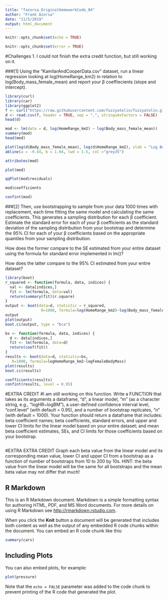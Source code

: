 ```yaml
---
title: "fazorsa_OriginalHomeworkCode_04"
author: "Frank Azorsa"
date: "11/5/2019"
output: html_document
---
```


```r
knitr::opts_chunk$set(echo = TRUE)
```
```r
knitr::opts_chunk$set(error = TRUE)
```
#Challenges
1. I could not finish the extra credit function, but still working on it. 

###[1] Using the “KamilarAndCooperData.csv” dataset, run a linear regression looking at log(HomeRange_km2) in relation to log(Body_mass_female_mean) and report your β coeffiecients (slope and intercept).

```r
library(curl)
library(car)
library(ggplot2)
f <- curl("https://raw.githubusercontent.com/fuzzyatelin/fuzzyatelin.github.io/master/AN597_Fall19/KamilarAndCooperData.csv")
d <- read.csv(f, header = TRUE, sep = ",", stringsAsFactors = FALSE)
head(d)
```
```r
mod <- lm(data = d, log(HomeRange_km2) ~ log(Body_mass_female_mean))
summary(mod)
head(mod)
```
```r
plot(log(d$Body_mass_female_mean), log(d$HomeRange_km2), xlab = "Log Body_mass_female_mean", ylab = "Log HomeRange_km2", cex.axis = 1.2, font.lab = 2, cex.lab = 1.2, col = "grey35", pch =10)
abline(a = -9.44, b = 1.04, lwd = 1.5, col ="grey35")
```
```r
attributes(mod)
```
```r
plot(mod)
```
```r
qqPlot(mod$residuals)
```
```r
mod$coefficients
``` 
```r
confint(mod)
```
###[2] Then, use bootstrapping to sample from your data 1000 times with replacement, each time fitting the same model and calculating the same coefficients. This generates a sampling distribution for each β coefficient.
Estimate the standard error for each of your β coefficients as the standard deviation of the sampling distribution from your bootstrap and determine the 95% CI for each of your β coefficients based on the appropriate quantiles from your sampling distribution.

How does the former compare to the SE estimated from your entire dataset using the formula for standard error implemented in lm()?

How does the latter compare to the 95% CI estimated from your entire dataset?

```r
library(boot)
r_squared <- function(formula, data, indices) {
  val <- data[indices,]
  fit <- lm(formula, data=val)
  return(summary(fit)$r.square)
}
output <- boot(data=d, statistic = r_squared,
                R=1000, formula=log(HomeRange_km2)~log(Body_mass_female_mean))
output
plot(output)
boot.ci(output, type = "bca")
```
```r
bs <- function(formula, data, indices) {
  d <- data[indices,]
  fit <- lm(formula, data=d)
  return(coef(fit))
}
results <- boot(data=d, statistic=bs,
   R=1000, formula=logHomeRange_km2~logFemaleBodyMass)  
plot(results)
boot.ci(results)
```
```r
coefficients(results)
confint(results, level = 0.95)
```

#EXTRA CREDIT
#I am still working on this function.
Write a FUNCTION that takes as its arguments a dataframe, “d”, a linear model, “m” (as a character string, e.g., “logHR~logBM”), a user-defined confidence interval level, “conf.level” (with default = 0.95), and a number of bootstrap replicates, “n” (with default = 1000). Your function should return a dataframe that includes: beta coefficient names; beta coefficients, standard errors, and upper and lower CI limits for the linear model based on your entire dataset; and mean beta coefficient estimates, SEs, and CI limits for those coefficients based on your bootstrap.
```r

```
#EXTRA EXTRA CREDIT
Graph each beta value from the linear model and its corresponding mean value, lower CI and upper CI from a bootstrap as a function of number of bootstraps from 10 to 200 by 10s. HINT: the beta value from the linear model will be the same for all bootstraps and the mean beta value may not differ that much!

## R Markdown

This is an R Markdown document. Markdown is a simple formatting syntax for authoring HTML, PDF, and MS Word documents. For more details on using R Markdown see <http://rmarkdown.rstudio.com>.

When you click the **Knit** button a document will be generated that includes both content as well as the output of any embedded R code chunks within the document. You can embed an R code chunk like this:

```r
summary(cars)
```

## Including Plots

You can also embed plots, for example:

```r
plot(pressure)
```

Note that the `echo = FALSE` parameter was added to the code chunk to prevent printing of the R code that generated the plot.
